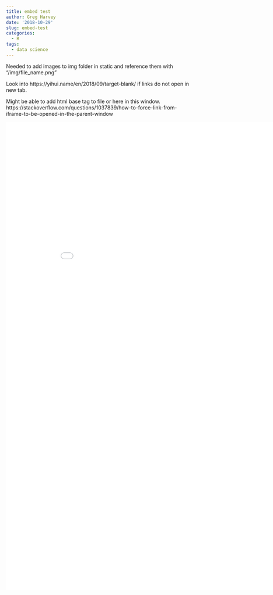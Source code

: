 ```yaml
---
title: embed test
author: Greg Harvey
date: '2018-10-29'
slug: embed-test
categories:
  - R
tags:
  - data science
---
```


Needed to add images to img folder in static and reference them with "/img/file_name.png"  

Look into https://yihui.name/en/2018/09/target-blank/ if links do not open in new tab.  

Might be able to add html base tag to file or here in this window. https://stackoverflow.com/questions/1037839/how-to-force-link-from-iframe-to-be-opened-in-the-parent-window

<base target="_parent">

<iframe src="/html/2018-10-17-competition.html" width="900" height="1280" style="border: none;" scrolling="no"></iframe>
